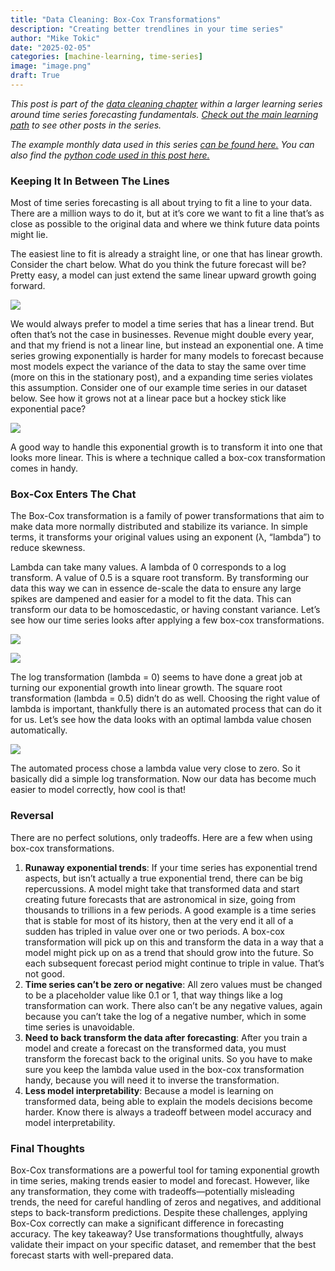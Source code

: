 ```yaml
---
title: "Data Cleaning: Box-Cox Transformations"
description: "Creating better trendlines in your time series"
author: "Mike Tokic"
date: "2025-02-05"
categories: [machine-learning, time-series]
image: "image.png"
draft: True
---
```


*This post is part of the [data cleaning chapter](https://mftokic.github.io/posts/2025-02-03-ts-fundamentals-data-cleaning) within a larger learning series around time series forecasting fundamentals. [Check out the main learning path](https://mftokic.github.io/posts/2024-09-25-ts-fundamentals/) to see other posts in the series.* 

*The example monthly data used in this series [can be found here.](https://github.com/mftokic/mftokic.github.io/blob/main/posts/2024-10-02-ts-fundamentals-whats-a-time-series/example_ts_data.csv) You can also find the [python code used in this post here.](https://github.com/mftokic/mftokic.github.io/blob/main/notebooks/2025-02-05-ts-fundamentals-data-cleaning-boxcox.ipynb)*

### Keeping It In Between The Lines

Most of time series forecasting is all about trying to fit a line to your data. There are a million ways to do it, but at it's core we want to fit a line that's as close as possible to the original data and where we think future data points might lie. 

The easiest line to fit is already a straight line, or one that has linear growth. Consider the chart below. What do you think the future forecast will be? Pretty easy, a model can just extend the same linear upward growth going forward. 

![](./chart1.png)

We would always prefer to model a time series that has a linear trend. But often that's not the case in businesses. Revenue might double every year, and that my friend is not a linear line, but instead an exponential one. A time series growing exponentially is harder for many models to forecast because most models expect the variance of the data to stay the same over time (more on this in the stationary post), and a expanding time series violates this assumption. Consider one of our example time series in our dataset below. See how it grows not at a linear pace but a hockey stick like exponential pace? 

![](./chart2.png)

A good way to handle this exponential growth is to transform it into one that looks more linear. This is where a technique called a box-cox transformation comes in handy. 

### Box-Cox Enters The Chat

The Box-Cox transformation is a family of power transformations that aim to make data more normally distributed and stabilize its variance​. In simple terms, it transforms your original values using an exponent (λ, “lambda”) to reduce skewness. 

Lambda can take many values. A lambda of 0 corresponds to a log transform. A value of 0.5 is a square root transform. By transforming our data this way we can in essence de-scale the data to ensure any large spikes are dampened and easier for a model to fit the data. This can transform our data to be homoscedastic, or having constant variance. Let's see how our time series looks after applying a few box-cox transformations. 

![](./chart3.png)

![](./chart4.png)

The log transformation (lambda = 0) seems to have done a great job at turning our exponential growth into linear growth. The square root transformation (lambda = 0.5) didn't do as well. Choosing the right value of lambda is important, thankfully there is an automated process that can do it for us. Let's see how the data looks with an optimal lambda value chosen automatically. 

![](./chart5.png)

The automated process chose a lambda value very close to zero. So it basically did a simple log transformation. Now our data has become much easier to model correctly, how cool is that!

### Reversal

There are no perfect solutions, only tradeoffs. Here are a few when using box-cox transformations. 

1. **Runaway exponential trends**: If your time series has exponential trend aspects, but isn't actually a true exponential trend, there can be big repercussions. A model might take that transformed data and start creating future forecasts that are astronomical in size, going from thousands to trillions in a few periods. A good example is a time series that is stable for most of its history, then at the very end it all of a sudden has tripled in value over one or two periods. A box-cox transformation will pick up on this and transform the data in a way that a model might pick up on as a trend that should grow into the future. So each subsequent forecast period might continue to triple in value. That's not good. 
2. **Time series can't be zero or negative**: All zero values must be changed to be a placeholder value like 0.1 or 1, that way things like a log transformation can work. There also can't be any negative values, again because you can't take the log of a negative number, which in some time series is unavoidable.
3. **Need to back transform the data after forecasting**: After you train a model and create a forecast on the transformed data, you must transform the forecast back to the original units. So you have to make sure you keep the lambda value used in the box-cox transformation handy, because you will need it to inverse the transformation. 
4. **Less model interpretability**: Because a model is learning on transformed data, being able to explain the models decisions become harder. Know there is always a tradeoff between model accuracy and model interpretability. 

### Final Thoughts

Box-Cox transformations are a powerful tool for taming exponential growth in time series, making trends easier to model and forecast. However, like any transformation, they come with tradeoffs—potentially misleading trends, the need for careful handling of zeros and negatives, and additional steps to back-transform predictions. Despite these challenges, applying Box-Cox correctly can make a significant difference in forecasting accuracy. The key takeaway? Use transformations thoughtfully, always validate their impact on your specific dataset, and remember that the best forecast starts with well-prepared data.